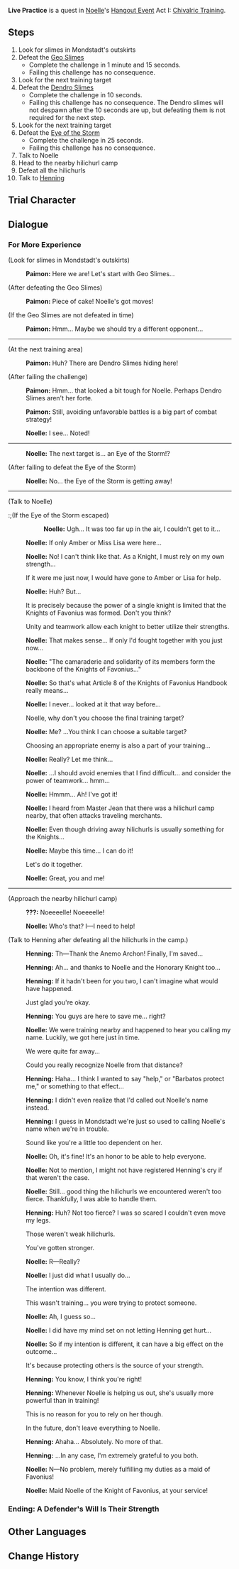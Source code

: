 {{Quest Infobox
|id            = 19065
|type          = Hangout
|region        = Mondstadt
|chapter       = Noelle
|actNum        = I
|act           = Chivalric Training
|startLocation = Near Wolvendom, [[Windwail Highland]], [[Mondstadt]]
|prev          = Noelle's Strength
|characters    = Henning; Noelle; Paimon; Traveler
|voiced        = yes
}}
'''Live Practice''' is a quest in [[Noelle]]'s [[Hangout Event]] Act I: [[Chivalric Training]].

==Steps==
#Look for slimes in Mondstadt's outskirts
#Defeat the [[Geo Slime]]s
#*Complete the challenge in 1 minute and 15 seconds.
#*Failing this challenge has no consequence.
#Look for the next training target
#Defeat the [[Dendro Slime]]s
#*Complete the challenge in 10 seconds.
#*Failing this challenge has no consequence. The Dendro slimes will not despawn after the 10 seconds are up, but defeating them is not required for the next step.
#Look for the next training target
#Defeat the [[Eye of the Storm]]
#*Complete the challenge in 25 seconds.
#*Failing this challenge has no consequence.
#Talk to Noelle
#Head to the nearby hilichurl camp
#Defeat all the hilichurls
#Talk to [[Henning]]

==Trial Character==
{{Transclude|Noelle's_Strength|Trial Character}}

==Dialogue==
===For More Experience===
{{Quest Description|Noelle has great strength but is never able to use it in real fights. You arrange some training to help her gain more practical combat experience...}}
{{Dialogue start}}
;(Look for slimes in Mondstadt's outskirts)
:{{A|vo noecop001 1906501 paimon 01.ogg}} '''Paimon:''' Here we are! Let's start with Geo Slimes...

;(After defeating the Geo Slimes)
:{{A|vo noecop001 1906501 paimon 02.ogg}} '''Paimon:''' Piece of cake! Noelle's got moves!

;(If the Geo Slimes are not defeated in time)
:{{A|vo noecop001 1906501 paimon 03.ogg}} '''Paimon:''' Hmm... Maybe we should try a different opponent...
----
;(At the next training area)
:{{A|vo noecop001 1906501 paimon 04.ogg}} '''Paimon:''' Huh? There are Dendro Slimes hiding here!

;(After failing the challenge)
:{{A|vo noecop001 1906501 paimon 05.ogg}} '''Paimon:''' Hmm... that looked a bit tough for Noelle. Perhaps Dendro Slimes aren't her forte.
:{{A|vo noecop001 1906501 paimon 06.ogg}} '''Paimon:''' Still, avoiding unfavorable battles is a big part of combat strategy!
:{{A|vo noecop001 1906501 noelle 01.ogg}} '''Noelle:''' I see... Noted!
----
:{{A|vo noecop001 1906501 noelle 02.ogg}} '''Noelle:''' The next target is... an Eye of the Storm!?

;(After failing to defeat the Eye of the Storm)
:{{A|vo noecop001 1906501 noelle 03.ogg}} '''Noelle:''' No... the Eye of the Storm is getting away!
----
;(Talk to Noelle)
:;(If the Eye of the Storm escaped)
::{{A|vo noecop001 1906501 noelle 04.ogg}} '''Noelle:''' Ugh... It was too far up in the air, I couldn't get to it...
:;(If the Eye of the Storm was defeated)
::{{A|vo noecop001 1906501 noelle 05.ogg}} '''Noelle:''' ...Exhausting... It was too far up in the air, I couldn't get to it...
:{{A|vo noecop001 1906501 noelle 06.ogg}} '''Noelle:''' If only Amber or Miss Lisa were here...
:{{A|vo noecop001 1906501 noelle 07.ogg}} '''Noelle:''' No! I can't think like that. As a Knight, I must rely on my own strength...
:{{DIcon}} If it were me just now, I would have gone to Amber or Lisa for help.
:{{A|vo noecop001 1906501 noelle 08.ogg}} '''Noelle:''' Huh? But...
:{{DIcon}} It is precisely because the power of a single knight is limited that the Knights of Favonius was formed. Don't you think?
:{{DIcon}} Unity and teamwork allow each knight to better utilize their strengths.
:{{A|vo noecop001 1906501 noelle 09.ogg}} '''Noelle:''' That makes sense... If only I'd fought together with you just now...
:{{A|vo noecop001 1906501 noelle 10.ogg}} '''Noelle:''' "The camaraderie and solidarity of its members form the backbone of the Knights of Favonius..."
:{{A|vo noecop001 1906501 noelle 11.ogg}} '''Noelle:''' So that's what Article 8 of the Knights of Favonius Handbook really means...
:{{A|vo noecop001 1906501 noelle 12.ogg}} '''Noelle:''' I never... looked at it that way before...
:{{DIcon}} Noelle, why don't you choose the final training target?
:{{A|vo noecop001 1906501 noelle 13.ogg}} '''Noelle:''' Me? ...You think I can choose a suitable target?
:{{DIcon}} Choosing an appropriate enemy is also a part of your training...
:{{A|vo noecop001 1906501 noelle 14.ogg}} '''Noelle:''' Really? Let me think...
:{{A|vo noecop001 1906501 noelle 15.ogg}} '''Noelle:''' ...I should avoid enemies that I find difficult... and consider the power of teamwork... hmm...
:{{A|vo noecop001 1906501 noelle 16.ogg}} '''Noelle:''' Hmmm... Ah! I've got it!
:{{A|vo noecop001 1906501 noelle 17.ogg}} '''Noelle:''' I heard from Master Jean that there was a hilichurl camp nearby, that often attacks traveling merchants.
:{{A|vo noecop001 1906501 noelle 18.ogg}} '''Noelle:''' Even though driving away hilichurls is usually something for the Knights...
:{{A|vo noecop001 1906501 noelle 19.ogg}} '''Noelle:''' Maybe this time... I can do it!
:{{DIcon}} Let's do it together.
:{{A|vo noecop001 1906501 noelle 20.ogg}} '''Noelle:''' Great, you and me!
----
{{Quest Description|With your help, Noelle seems to have grasped some of the essentials of live combat and decides to try it out on a nearby hilichurl camp...}}
;(Approach the nearby hilichurl camp)
:{{A|vo noecop001 1906502 henning 01.ogg}} '''???:''' Noeeeelle! Noeeeelle!
:{{A|vo noecop001 1906502 noelle 01.ogg}} '''Noelle:''' Who's that? I&mdash;I need to help!

;(Talk to Henning after defeating all the hilichurls in the camp.)
:{{A|vo noecop001 1906502 henning 02.ogg}} '''Henning:''' Th&mdash;Thank the Anemo Archon! Finally, I'm saved...
:{{A|vo noecop001 1906502 henning 03.ogg}} '''Henning:''' Ah... and thanks to Noelle and the Honorary Knight too...
:{{A|vo noecop001 1906502 henning 04.ogg}} '''Henning:''' If it hadn't been for you two, I can't imagine what would have happened.
:{{DIcon}} Just glad you're okay.
:{{A|vo noecop001 1906502 henning 05.ogg}} '''Henning:'''  You guys are here to save me... right?
:{{A|vo noecop001 1906502 noelle 02.ogg}} '''Noelle:''' We were training nearby and happened to hear you calling my name. Luckily, we got here just in time.
:{{DIcon}} We were quite far away...
:{{DIcon}} Could you really recognize Noelle from that distance?
:{{A|vo noecop001 1906502 henning 06.ogg}} '''Henning:''' Haha... I think I wanted to say "help," or "Barbatos protect me," or something to that effect...
:{{A|vo noecop001 1906502 henning 07.ogg}} '''Henning:''' I didn't even realize that I'd called out Noelle's name instead.
:{{A|vo noecop001 1906502 henning 08.ogg}} '''Henning:''' I guess in Mondstadt we're just so used to calling Noelle's name when we're in trouble.
:{{DIcon}} Sound like you're a little too dependent on her.
:{{A|vo noecop001 1906502 noelle 03.ogg}} '''Noelle:''' Oh, it's fine! It's an honor to be able to help everyone.
:{{A|vo noecop001 1906502 noelle 04.ogg}} '''Noelle:''' Not to mention, I might not have registered Henning's cry if that weren't the case.
:{{A|vo noecop001 1906502 noelle 05.ogg}} '''Noelle:''' Still... good thing the hilichurls we encountered weren't too fierce. Thankfully, I was able to handle them.
:{{A|vo noecop001 1906502 henning 09.ogg}} '''Henning:''' Huh? Not too fierce? I was so scared I couldn't even move my legs.
:{{DIcon}} Those weren't weak hilichurls.
:{{DIcon}} You've gotten stronger.
:{{A|vo noecop001 1906502 noelle 06.ogg}} '''Noelle:''' R&mdash;Really?
:{{A|vo noecop001 1906502 noelle 07.ogg}} '''Noelle:''' I just did what I usually do...
:{{DIcon}} The intention was different.
:{{DIcon}} This wasn't training... you were trying to protect someone.
:{{A|vo noecop001 1906502 noelle 08.ogg}} '''Noelle:''' Ah, I guess so...
:{{A|vo noecop001 1906502 noelle 09.ogg}} '''Noelle:''' I did have my mind set on not letting Henning get hurt...
:{{A|vo noecop001 1906502 noelle 10.ogg}} '''Noelle:''' So if my intention is different, it can have a big effect on the outcome...
:{{DIcon}} It's because protecting others is the source of your strength.
:{{A|vo noecop001 1906502 henning 10.ogg}} '''Henning:''' You know, I think you're right!
:{{A|vo noecop001 1906502 henning 11.ogg}} '''Henning:''' Whenever Noelle is helping us out, she's usually more powerful than in training!
:{{DIcon}} This is no reason for you to rely on her though.
:{{DIcon}} In the future, don't leave everything to Noelle.
:{{A|vo noecop001 1906502 henning 12.ogg}} '''Henning:''' Ahaha... Absolutely. No more of that.
:{{A|vo noecop001 1906502 henning 13.ogg}} '''Henning:''' ...In any case, I'm extremely grateful to you both.
:{{A|vo noecop001 1906502 noelle 11.ogg}} '''Noelle:''' N&mdash;No problem, merely fulfilling my duties as a maid of Favonius!
:{{A|vo noecop001 1906502 noelle 12.ogg}} '''Noelle:''' Maid Noelle of the Knight of Favonius, at your service!
{{Dialogue end}}

===Ending: A Defender's Will Is Their Strength===
{{Hangout Ending
|ending name     = A Defender's Will Is Their Strength
|ending name_alt = A Defenders Will Is Their Strength
|character       = Noelle
|act             = 1
|description     = This strength exists to defend others.
}}

==Other Languages==
{{Other Languages
|en      = Live Practice
|zhs     = 实战练习
|zhs_rm  = Shízhàn Liànxí
|zht     = 實戰練習
|zht_rm  = Shízhàn Liànxí
|zh_tl   = Live Practice
|ja      = 実戦訓練
|ja_rm   = Jissen Kunren
|ja_tl   = Combat Training
|ko      = 실전 연습
|ko_rm   = 
|ko_tl   = 
|es      = Práctica real
|es_tl   = 
|fr      = Formation pratique
|fr_tl   = Practical Training
|ru      = Живая практика
|ru_tl   = 
|th      = การฝึกฝนภาคปฏิบัติ
|th_rm   = 
|th_tl   = Live Training
|vi      = Luyện Tập Thực Chiến
|vi_tl   = 
|de      = Praktische Erfahrung
|de_tl   = Practical Experience
|id      = Latihan Langsung
|id_tl   = Live Training
|pt      = Treinamento de Combate
|pt_tl   = 
}}

==Change History==
{{Change History|1.4}}